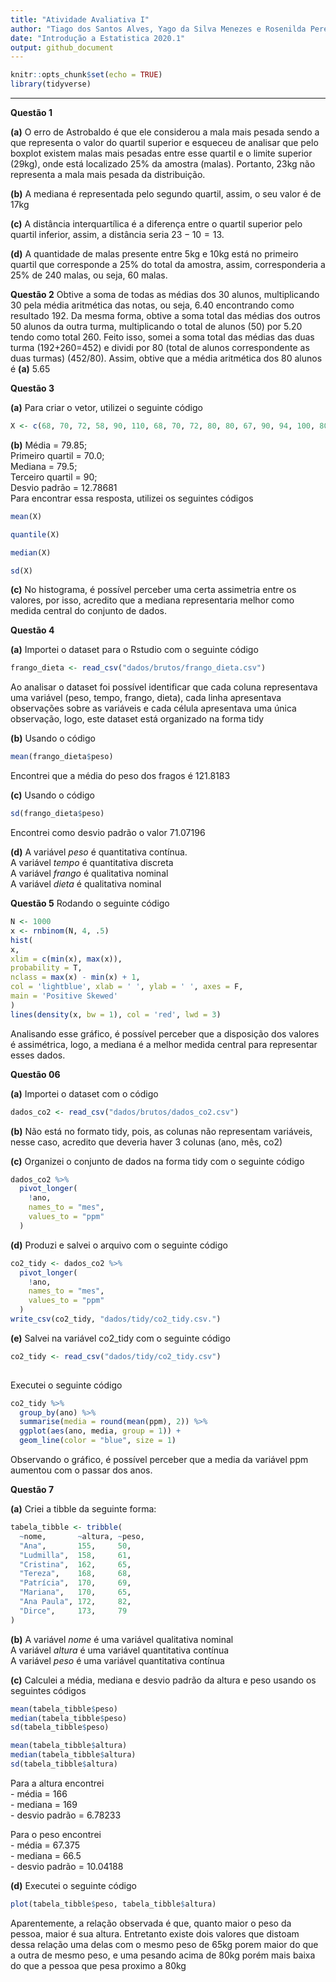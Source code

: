 ```yaml
---
title: "Atividade Avaliativa I"
author: "Tiago dos Santos Alves, Yago da Silva Menezes e Rosenilda Pereira Barreto </br>"
date: "Introdução a Estatistica 2020.1"
output: github_document
---
```


```r
knitr::opts_chunk$set(echo = TRUE)
library(tidyverse)
```

---
**Questão 1**

**(a)** O erro de Astrobaldo é que ele considerou a mala mais pesada sendo a que representa o valor do quartil superior e esqueceu de analisar que pelo boxplot existem malas mais pesadas entre esse quartil e o limite superior (29kg), onde está localizado 25% da amostra (malas). Portanto, 23kg não representa a mala mais pesada da distribuição.

**(b)** A mediana é representada pelo segundo quartil, assim, o seu valor é de 17kg

**(c)** A distância interquartílica é a diferença entre o quartil superior pelo quartil inferior, assim, a distância seria $23-10=13$. 

**(d)** A quantidade de malas presente entre 5kg e 10kg está no primeiro quartil que corresponde a 25% do total da amostra, assim, corresponderia a 25% de 240 malas, ou seja, 60 malas.

**Questão 2** Obtive a soma de todas as médias dos 30 alunos, multiplicando 30 pela média aritmética das notas, ou seja, 6.40 encontrando como resultado 192. Da mesma forma, obtive a soma total das médias dos outros 50 alunos da outra turma, multiplicando o total de alunos (50) por 5.20 tendo como total 260. Feito isso, somei a soma total das médias das duas turma (192+260=452) e dividi por 80 (total de alunos correspondente as duas turmas) (452/80). Assim, obtive que a média aritmética dos 80 alunos é **(a)** 5.65

**Questão 3** 

**(a)** Para criar o vetor, utilizei o seguinte código 


```r
X <- c(68, 70, 72, 58, 90, 110, 68, 70, 72, 80, 80, 67, 90, 94, 100, 80, 75, 79, 84, 90)

```


**(b)** Média = 79.85; </br>
Primeiro quartil = 70.0; </br> 
Mediana = 79.5; </br>
Terceiro quartil = 90; </br>
Desvio padrão = 12.78681 </br>
Para encontrar essa resposta, utilizei os seguintes códigos


```r
mean(X)

quantile(X)

median(X)

sd(X)
```


**(c)** No histograma, é possível perceber uma certa assimetria entre os valores, por isso, acredito que a mediana representaria melhor como medida central do conjunto de dados.

**Questão 4**

**(a)** Importei o dataset para o Rstudio com o seguinte código

```r
frango_dieta <- read_csv("dados/brutos/frango_dieta.csv")
```

Ao analisar o dataset foi possível identificar que cada coluna representava uma variável (peso, tempo, frango, dieta), cada linha apresentava observações sobre as variáveis e cada célula apresentava uma única observação, logo, este dataset está organizado na forma tidy

**(b)** Usando o código


```r
mean(frango_dieta$peso)
```


Encontrei que a média do peso dos fragos é 121.8183

**(c)** Usando o código


```r
sd(frango_dieta$peso)
```


Encontrei como desvio padrão o valor 71.07196

**(d)** A variável _peso_ é quantitativa contínua.</br>
A variável _tempo_ é quantitativa discreta </br>
A variável _frango_ é qualitativa nominal </br>
A variável _dieta_ é qualitativa nominal 

**Questão 5** Rodando o seguinte código


```r
N <- 1000
x <- rnbinom(N, 4, .5)
hist(
x,
xlim = c(min(x), max(x)),
probability = T,
nclass = max(x) - min(x) + 1,
col = 'lightblue', xlab = ' ', ylab = ' ', axes = F,
main = 'Positive Skewed'
)
lines(density(x, bw = 1), col = 'red', lwd = 3)

```


Analisando esse gráfico, é possível perceber que a disposição dos valores é assimétrica, logo, a mediana é a melhor medida central para representar esses dados.

**Questão 06**

**(a)** Importei o dataset com o código


```r
dados_co2 <- read_csv("dados/brutos/dados_co2.csv")
```


**(b)** Não está no formato tidy, pois, as colunas não representam variáveis, nesse caso, acredito que deveria haver 3 colunas (ano, mês, co2)

**(c)** Organizei o conjunto de dados na forma tidy com o seguinte  código


```r
dados_co2 %>%                
  pivot_longer(
    !ano,              
    names_to = "mes",    
    values_to = "ppm"  
  )
```


**(d)** Produzi e salvei o arquivo com o seguinte código


```r
co2_tidy <- dados_co2 %>%
  pivot_longer(
    !ano,
    names_to = "mes",
    values_to = "ppm"
  )
write_csv(co2_tidy, "dados/tidy/co2_tidy.csv.")
```


**(e)** Salvei na variável co2_tidy com o seguinte código


```r
co2_tidy <- read_csv("dados/tidy/co2_tidy.csv")
  
```


Executei o seguinte código


```r
co2_tidy %>% 
  group_by(ano) %>% 
  summarise(media = round(mean(ppm), 2)) %>% 
  ggplot(aes(ano, media, group = 1)) + 
  geom_line(color = "blue", size = 1)
```


Observando o gráfico, é possível perceber que a media da variável ppm aumentou com o passar dos anos.

**Questão 7**

**(a)** Criei a tibble da seguinte forma:

```r
tabela_tibble <- tribble(
  ~nome,       ~altura, ~peso,
  "Ana",       155,     50,
  "Ludmilla",  158,     61,
  "Cristina",  162,     65,
  "Tereza",    168,     68,
  "Patrícia",  170,     69,
  "Mariana",   170,     65,
  "Ana Paula", 172,     82,
  "Dirce",     173,     79
)
```





**(b)** A variável _nome_ é uma variável qualitativa nominal </br>
A variável _altura_ é uma variável quantitativa contínua </br>
A variável _peso_ é uma variável quantitativa contínua 

**(c)** Calculei a média, mediana e desvio padrão da altura e peso usando os seguintes códigos


```r
mean(tabela_tibble$peso)
median(tabela_tibble$peso)
sd(tabela_tibble$peso)

mean(tabela_tibble$altura)
median(tabela_tibble$altura)
sd(tabela_tibble$altura)
```
Para a altura encontrei </br>
- média = 166 </br>
- mediana = 169 </br>
- desvio padrão = 6.78233

Para o peso encontrei </br>
- média = 67.375 </br>
- mediana = 66.5 </br>
- desvio padrão = 10.04188

**(d)** Executei o seguinte código

```r
plot(tabela_tibble$peso, tabela_tibble$altura)
```

Aparentemente, a relação observada é que, quanto maior o peso da pessoa, maior é sua altura. Entretanto existe dois valores que distoam dessa relação uma delas  com o mesmo peso de 65kg porem maior do que a outra de mesmo peso, e uma pesando acima de 80kg porém mais baixa do que a pessoa que pesa proximo a 80kg

